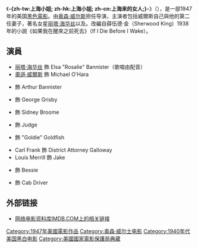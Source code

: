 {{noteTA
|G1=Show
|T=zh-tw:上海小姐; zh-hk:上海小姐; zh-cn:上海来的女人;
|1=zh-hk:烈打‧希和芙; zh-tw:麗塔‧海華斯; zh-cn:丽塔·海华丝;
}}
{{Infobox film
| name           = -{zh-tw:上海小姐; zh-hk:上海小姐; zh-cn:上海来的女人;}-<br />''The Lady from Shanghai''
| image          = Lady from shanghai.jpg
| image_size     =
| caption        =
| director       = [[奧遜·威爾斯|奧遜·威爾斯]]
| producer       = 奧遜·威爾斯
| based_on       = ''If I Die Before I Wake''<br />作者－Sherwood King
| screenplay     = 奧遜·威爾斯<br />'''未掛名：'''<br />{{link-en|William Castle|William Castle}}<br />{{link-en|查爾斯·萊德勒|Charles Lederer}}<br />{{link-en|Fletcher Markle|Fletcher Markle}}
| narrator       = 奧遜·威爾斯
| starring       = [[丽塔·海华丝|丽塔·海华丝]]<br />[[奧遜·威爾斯|奧遜·威爾斯]]<br />{{link-en|艾佛烈·史隆|Everett Sloane}}
| music          = {{link-en|Heinz Roemheld|Heinz Roemheld}}
| cinematography = Charles Lawton Jr.<br />{{link-en|魯道夫·瑪德|Rudolph Maté}}（未掛名）<br />Joseph Walker（未掛名）
| editing        = {{link-en|維奧拉·勞倫斯|Viola Lawrence}}
| studio         = Mercury Productions
| distributor    = [[哥倫比亞電影公司|哥倫比亞電影公司]]
| released       = 1947年12月24日（法國）<br />1948年6月9日（美國）
| runtime        = 87分鐘
| country        = {{USA}}
| language       = 英語
| budget         = 
| gross          =
| cn_name        = 上海来的女人
| hk_name        = 上海小姐
| tw_name        = 上海小姐
| sg_name        = 
}}
《'''-{zh-tw:上海小姐; zh-hk:上海小姐; zh-cn:上海来的女人;}-'''》（{{lang-en|'''''The Lady from Shanghai'''''}}），是一部1947年的美国[[黑色電影|黑色電影]]。由[[奥森·威尔斯|奥森·威尔斯]]担任导演，主演者包括威爾斯自己與他的第二任妻子，著名女星[[丽塔·海华丝|丽塔·海华丝]]以及{{link-en|艾佛烈·史隆|Everett Sloane}}。改編自薛伍德·金（Sherwood King）1938年的小說《如果我在醒來之前死去》（If I Die Before I Wake）。

== 演員 ==
* [[丽塔·海华丝|丽塔·海华丝]] 飾 Elsa "Rosalie" Bannister（歌唱由{{link-en|安妮塔·艾利斯|Anita Kert Ellis}}配音）
* [[奧遜·威爾斯|奧遜·威爾斯]] 飾 Michael O'Hara
* {{link-en|艾佛烈·史隆|Everett Sloane}} 飾 Arthur Bannister
* {{link-en|葛倫·安德斯|Glenn Anders}} 飾 George Grisby
* {{link-en|Ted de Corsia|Ted de Corsia}} 飾 Sidney Broome
* {{link-en|Erskine Sanford|Erskine Sanford}} 飾 Judge
* {{link-en|Gus Schilling|Gus Schilling}} 飾 "Goldie" Goldfish
* Carl Frank 飾 District Attorney Galloway
* Louis Merrill 飾 Jake
* {{link-en|伊芙琳·艾利斯|Evelyn Ellis}} 飾 Bessie
* {{link-en|哈利·夏儂|Harry Shannon (actor)}} 飾 Cab Driver

== 外部链接 ==
* [http://www.imdb.com/title/tt0040525/ 网络电影资料库IMDB.COM上的相关链接]{{Wayback|url=http://www.imdb.com/title/tt0040525/ |date=20201111205346 }}

{{奧森·威爾斯}}
{{DEFAULTSORT:Lady from Shanghai, The}}
[[Category:1947年美國電影作品|Category:1947年美國電影作品]]
[[Category:奥森·威尔士电影|Category:奥森·威尔士电影]]
[[Category:1940年代美国黑白电影|Category:1940年代美国黑白电影]]
[[Category:美國國家電影保護局典藏|Category:美國國家電影保護局典藏]]